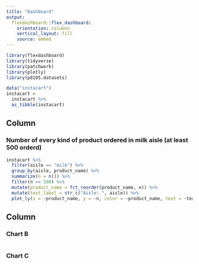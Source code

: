 ```yaml
---
title: "Dashboard"
output: 
  flexdashboard::flex_dashboard:
    orientation: columns
    vertical_layout: fill
    source: embed
---
```


```r
library(flexdashboard)
library(tidyverse)
library(patchwork)
library(plotly)
library(p8105.datasets)

data("instacart")
instacart = 
  instacart %>% 
  as_tibble(instacart)
```

Column {data-width=650}
-----------------------------------------------------------------------

### Number of every kind of product ordered in milk aisle (at least 500 orderd)

```r
instacart %>% 
  filter(aisle == "milk") %>%
  group_by(aisle, product_name) %>%
  summarize(n = n()) %>% 
  filter(n >= 500) %>%
  mutate(product_name = fct_reorder(product_name, n)) %>% 
  mutate(text_label = str_c("Aisle: ", aisle)) %>% 
  plot_ly(x = ~product_name, y = ~n, color = ~product_name, text = ~text_label, type = "bar", colors = "viridis")
```

Column {data-width=350}
-----------------------------------------------------------------------

### Chart B

```r

```

### Chart C

```r

```

